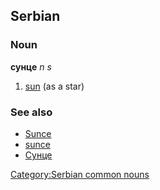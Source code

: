 ==Serbian==
===Noun===
'''сунце''' ''n s''
#[[sun]] (as a star)
===See also===
*[[Sunce]]
*[[sunce]]
*[[Сунце]]
[[Category:Serbian common nouns]]